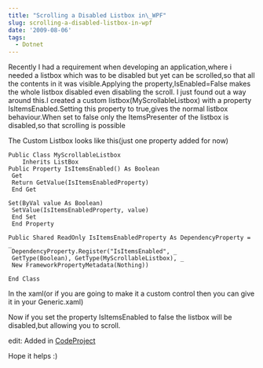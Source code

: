 ```yaml
---
title: "Scrolling a Disabled Listbox in\_WPF"
slug: scrolling-a-disabled-listbox-in-wpf
date: '2009-08-06'
tags:
  - Dotnet
---
```

Recently I had a requirement when developing an application,where i needed a listbox which was to be disabled but yet can be scrolled,so that all the contents in it was visible.Applying the property,IsEnabled=False makes the whole listbox disabled even disabling the scroll. I just found out a way around this.I created a custom listbox(MyScrollableListbox) with a property IsItemsEnabled.Setting this property to true,gives the normal listbox behaviour.When set to false only the ItemsPresenter of the listbox is disabled,so that scrolling is possible

The Custom Listbox looks like this(just one property added for now)

```vbnet
Public Class MyScrollableListbox
    Inherits ListBox
Public Property IsItemsEnabled() As Boolean
 Get
 Return GetValue(IsItemsEnabledProperty)
 End Get

Set(ByVal value As Boolean)
 SetValue(IsItemsEnabledProperty, value)
 End Set
 End Property

Public Shared ReadOnly IsItemsEnabledProperty As DependencyProperty = _
 DependencyProperty.Register("IsItemsEnabled", _
 GetType(Boolean), GetType(MyScrollableListbox), _
 New FrameworkPropertyMetadata(Nothing))

End Class

```

In the xaml(or if you are going to make it a custom control then you can give it in your Generic.xaml)

Now if you set the property IsItemsEnabled to false the listbox will be disabled,but allowing you to scroll.

edit: Added in [CodeProject](http://www.codeproject.com/tips/60619/Scrollable-Disabled-ListBox-in-WPF.aspx)

Hope it helps :)
